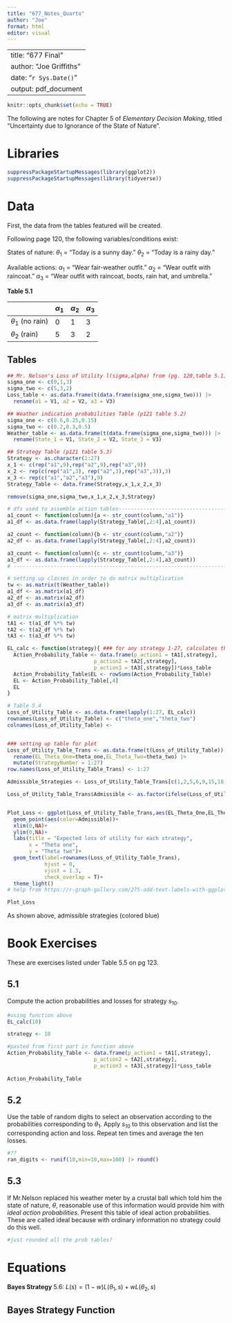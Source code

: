 ```yaml
---
title: "677_Notes_Quarto"
author: "Joe"
format: html
editor: visual
---
```


---
title: "677 Final"
author: "Joe Griffiths"
date: "`r Sys.Date()`"
output: pdf_document
---

```r
knitr::opts_chunk$set(echo = TRUE)
```

The following are notes for Chapter 5 of *Elementary Decision Making*, titled "Uncertainty due to Ignorance of the State of Nature".

# Libraries

```r
suppressPackageStartupMessages(library(ggplot2))
suppressPackageStartupMessages(library(tidyverse))
```

# Data

First, the data from the tables featured will be created.

Following page 120, the following variables/conditions exist:

States of nature: $\theta_1$ = "Today is a sunny day." $\theta_2$ = "Today is a rainy day."

Available actions: $\alpha_1$ = "Wear fair-weather outfit." $\alpha_2$ = "Wear outfit with raincoat." $\alpha_3$ = "Wear outfit with raincoat, boots, rain hat, and umbrella."

**Table 5.1**

|                      | $\alpha_1$ | $\alpha_2$ | $\alpha_3$ |
|----------------------|------------|------------|------------|
| $\theta_1$ (no rain) | 0          | 1          | 3          |
| $\theta_2$ (rain)    | 5          | 3          | 2          |

## Tables

```r
## Mr. Nelson's Loss of Utility l(sigma,alpha) from (pg. 120,table 5.1)
sigma_one <- c(0,1,3)
sigma_two <- c(5,3,2)
Loss_table <- as.data.frame(t(data.frame(sigma_one,sigma_two))) |> 
  rename(a1 = V1, a2 = V2, a3 = V3)

## Weather indication probabilities Table (p121 table 5.2)
sigma_one <- c(0.6,0.25,0.15)
sigma_two <- c(0.2,0.3,0.5)
Weather_table <- as.data.frame(t(data.frame(sigma_one,sigma_two))) |> 
  rename(State_1 = V1, State_2 = V2, State_3 = V3)

## Strategy Table (p121 table 5.3)
Strategy <- as.character(1:27)
x_1 <- c(rep("a1",9),rep("a2",9),rep("a3",9))
x_2 <- rep(c(rep("a1",3), rep("a2",3),rep("a3",3)),3)
x_3 <- rep(c("a1","a2","a3"),9)
Strategy_Table <- data.frame(Strategy,x_1,x_2,x_3)

remove(sigma_one,sigma_two,x_1,x_2,x_3,Strategy)
```

```r

# dfs used to assemble action tables--------------------------------------
a1_count <- function(column){a <- str_count(column,"a1")}
a1_df <- as.data.frame(lapply(Strategy_Table[,2:4],a1_count))

a2_count <- function(column){b <- str_count(column,"a2")}
a2_df <- as.data.frame(lapply(Strategy_Table[,2:4],a2_count))

a3_count <- function(column){c <- str_count(column,"a3")}
a3_df <- as.data.frame(lapply(Strategy_Table[,2:4],a3_count))
# ------------------------------------------------------------------------

# setting up classes in order to do matrix multiplication
tw <- as.matrix(t(Weather_table))
a1_df <- as.matrix(a1_df)
a2_df <- as.matrix(a2_df)
a3_df <- as.matrix(a3_df)

# matrix multiplication
tA1 <- t(a1_df %*% tw)
tA2 <- t(a2_df %*% tw)
tA3 <- t(a3_df %*% tw)

EL_calc <- function(strategy){ ### for any strategy 1-27, calculates the EL for sit. 1 and 2
  Action_Probability_Table <- data.frame(p_action1 = tA1[,strategy],
                            p_action2 = tA2[,strategy],
                            p_action3 = tA3[,strategy])*Loss_table
  Action_Probability_Table$EL <- rowSums(Action_Probability_Table)
  EL <- Action_Probability_Table[,4]
  EL
}

# Table 5.4
Loss_of_Utility_Table <- as.data.frame(lapply(1:27, EL_calc))
rownames(Loss_of_Utility_Table) <- c("theta_one","theta_two")
colnames(Loss_of_Utility_Table) <- 


### setting up table for plot
Loss_of_Utility_Table_Trans <- as.data.frame(t(Loss_of_Utility_Table)) |> 
  rename(EL_Theta_One=theta_one,EL_Theta_Two=theta_two) |> 
  mutate(StrategyNumber = 1:27)
row.names(Loss_of_Utility_Table_Trans) <- 1:27

Admissible_Strategies <- Loss_of_Utility_Table_Trans[c(1,2,5,6,9,15,18,27),]

Loss_of_Utility_Table_Trans$Admissible <- as.factor(ifelse(Loss_of_Utility_Table_Trans$StrategyNumber %in% Admissible_Strategies$StrategyNumber,"Yes","No"))


Plot_Loss <- ggplot(Loss_of_Utility_Table_Trans,aes(EL_Theta_One,EL_Theta_Two))+
  geom_point(aes(color=Admissible))+
  xlim(0,NA)+
  ylim(0,NA)+
  labs(title = "Expected loss of utility for each strategy",
       x = "Theta one",
       y = "Theta two")+
  geom_text(label=rownames(Loss_of_Utility_Table_Trans),
            hjust = 0,
            vjust = 1.3,
            check_overlap = T)+
  theme_light()
# help from https://r-graph-gallery.com/275-add-text-labels-with-ggplot2.html

Plot_Loss


```

As shown above, admissible strategies (colored blue) 

# Book Exercises

These are exercises listed under Table 5.5 on pg 123.

## 5.1

Compute the action probabilities and losses for strategy $s_{10}$.

```r
#using function above
EL_calc(10)

strategy <- 10

#pasted from first part in function above
Action_Probability_Table <- data.frame(p_action1 = tA1[,strategy],
                            p_action2 = tA2[,strategy],
                            p_action3 = tA3[,strategy])*Loss_table
  
Action_Probability_Table
```

## 5.2

Use the table of random digits to select an observation according to the probabilities corresponding to $\theta_1$. Apply $s_{10}$ to this observation and list the corresponding action and loss. Repeat ten times and average the ten losses.

```r
#??
ran_digits <- runif(10,min=10,max=100) |> round()

```

## 5.3

If Mr.Nelson replaced his weather meter by a crustal ball which told him the state of nature, $\theta$, reasonable use of this information would provide him with *ideal action probabilities*. Present this table of ideal action probabilities. These are called ideal because with ordinary information no strategy could do this well.

```r
#just rounded all the prob tables?
```

# Equations

**Bayes Strategy**
5.6: $L(s)=(1-w)L(\theta_1,s)+wL(\theta_2,s)$

## Bayes Strategy Function
```r

```

